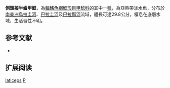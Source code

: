 {{Speciesbox
| name = 側頭擬半齒甲鯰
| image =  
| image_width = 250px
| image_caption = 
| status = NE
| status_system = IUCN3.1
| genus = Pseudohemiodon
| species = laticeps
| authority = {{le|查爾斯·塔特·里根|Charles Tate Regan|Regan}}, 1904
| synonyms = *''Loricaria laticeps'', Regan, 1904
}}

'''側頭擬半齒甲鯰'''，為[[輻鰭魚綱|輻鰭魚綱]][[鯰形目|鯰形目]][[甲鯰科|甲鯰科]]的其中一[[種|種]]，為亞熱帶淡水魚，分布於[[南美洲|南美洲]][[烏拉圭河|烏拉圭河]]、[[巴拉圭河|巴拉圭河]]及[[巴拉那河|巴拉那河]]流域，體長可達29.8公分，棲息在底層水域，生活習性不明。

== 参考文献 ==
*{{FishBase_species|genus=Pseudohemiodon|species=laticeps|year=2014|month=11}}

== 扩展阅读 ==
{{refbegin}}
{{wikispecies-inline|Pseudohemiodon laticeps|側頭擬半齒甲鯰}}
{{refend}}
{{Taxonbar|from=Q3754073}}

[[Category:擬半齒甲鯰屬|laticeps]]
[[Category:1904年描述的魚類|P]]

{{fish-stub}}